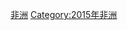 {{portal|非洲}}
{{Commonscat|2015 elections in Africa}}
{{Year by category
| m = 2
| c = 0
| d = 1
| y = 5
| cat = 非洲选举
| sortkey = Africa
| in = 
| parent = 各年非洲选举
| subcat = 2015年选举}}
[[Category:2015年选举|非洲]]
[[Category:2015年非洲|Category:2015年非洲]]